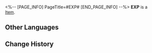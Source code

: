 <%-- [PAGE_INFO]
PageTitle=#EXP#
[END_PAGE_INFO] --%>
{{Item Infobox
|id          = 21
|image       = Item EXP.png
|type        = 
|invCategory = 
|rarity      = 3
|effect      = 
|description = The depths of memory, proof of growth.
}}
{{Description|''"I am not Fuli... I only believe in myself, for the path of immortality never ends."''}}
'''EXP''' is a [[Item]].

==Other Languages==
{{Other Languages
|en   = EXP
|zhs  = 经验
|zht  = 經驗
|ja   = 経験
|ko   = 경험치
|es   = EXP
|fr   = EXP
|ru   = Опыт
|th   = EXP
|vi   = EXP
|de   = EP
|id   = EXP
|pt   = EXP
}}

==Change History==
{{Change History|1.0}}